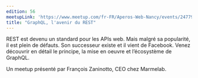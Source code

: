 ```yaml
---
edition: 56
meetupLink: 'https://www.meetup.com/fr-FR/Aperos-Web-Nancy/events/247798599/'
title: "GraphQL, l'avenir du REST"
---
```


REST est devenu un standard pour les APIs web.
Mais malgré sa popularité, il est plein de défauts. Son successeur existe et il vient de Facebook. Venez découvrir en détail le principe, la mise en oeuvre et l’écosystème de GraphQL.

Un meetup présenté par François Zaninotto, CEO chez Marmelab.